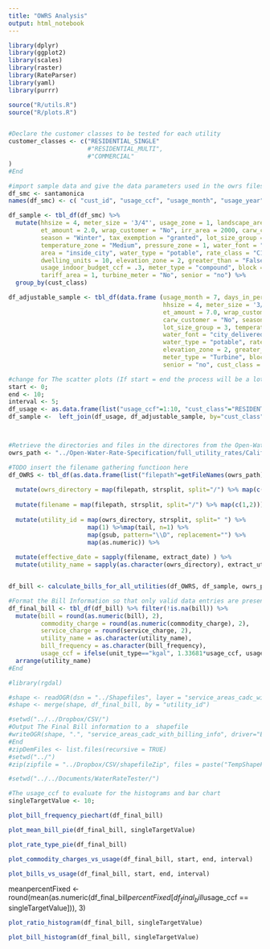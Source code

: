 ```yaml
---
title: "OWRS Analysis"
output: html_notebook
---
```


```r
library(dplyr)
library(ggplot2)
library(scales)
library(raster)
library(RateParser)
library(yaml)
library(purrr)
```


```r
source("R/utils.R")
source("R/plots.R")


#Declare the customer classes to be tested for each utility
customer_classes <- c("RESIDENTIAL_SINGLE"
                      #"RESIDENTIAL_MULTI",
                      #"COMMERCIAL"
)
#End

#import sample data and give the data parameters used in the owrs files that are not in the original data
df_smc <- santamonica
names(df_smc) <- c( "cust_id", "usage_ccf", "usage_month", "usage_year",  "cust_class", "usage_date", "cust_class_from-utility")

df_sample <- tbl_df(df_smc) %>%
  mutate(hhsize = 4, meter_size = '3/4"', usage_zone = 1, landscape_area = 2000,
         et_amount = 2.0, wrap_customer = "No", irr_area = 2000, carw_customer = "No",
         season = "Winter", tax_exemption = "granted", lot_size_group = 3,
         temperature_zone = "Medium", pressure_zone = 1, water_font = "city_delivered",
         area = "inside_city", water_type = "potable", rate_class = "C1",
         dwelling_units = 10, elevation_zone = 2, greater_than = "False",
         usage_indoor_budget_ccf = .3, meter_type = "compound", block = 1,
         tariff_area = 1, turbine_meter = "No", senior = "no") %>%
  group_by(cust_class)

df_adjustable_sample <- tbl_df(data.frame (usage_month = 7, days_in_period = 30,
                                           hhsize = 4, meter_size = '3/4"', usage_zone = 1, landscape_area = 2000,
                                           et_amount = 7.0, wrap_customer = "No", irr_area = 2000, 
                                           carw_customer = "No", season = "Winter", tax_exemption = "granted", 
                                           lot_size_group = 3, temperature_zone = "Medium", pressure_zone = 1, 
                                           water_font = "city_delivered", city_limits = "inside_city", 
                                           water_type = "potable", rate_class = "C1", dwelling_units = 10, 
                                           elevation_zone = 2, greater_than = "False", usage_indoor_budget_ccf = .3, 
                                           meter_type = "Turbine", block = 1, tariff_area = 1, turbine_meter = "No",
                                           senior = "no", cust_class = customer_classes[1]))

#change for The scatter plots (If start = end the process will be a lot faster if only concerned with histograms and bar/pie charts)
start <- 0;
end <- 10;
interval <- 5;
df_usage <- as.data.frame(list("usage_ccf"=1:10, "cust_class"="RESIDENTIAL_SINGLE"))
df_sample <-  left_join(df_usage, df_adjustable_sample, by="cust_class")



#Retrieve the directories and files in the directores from the Open-Water-Specification-File directory
owrs_path <- "../Open-Water-Rate-Specification/full_utility_rates/California";

#TODO insert the filename gathering functioon here
df_OWRS <- tbl_df(as.data.frame(list("filepath"=getFileNames(owrs_path)), stringsAsFactors=FALSE)) %>% 
  
  mutate(owrs_directory = map(filepath, strsplit, split="/") %>% map(c(1,1))) %>%
  
  mutate(filename = map(filepath, strsplit, split="/") %>% map(c(1,2))) %>%
  
  mutate(utility_id = map(owrs_directory, strsplit, split=" ") %>%  
                      map(1) %>%map(tail, n=1) %>%
                      map(gsub, pattern="\\D", replacement="") %>%
                      map(as.numeric)) %>%
  
  mutate(effective_date = sapply(filename, extract_date) ) %>% 
  mutate(utility_name = sapply(as.character(owrs_directory), extract_utility_name) )


df_bill <- calculate_bills_for_all_utilities(df_OWRS, df_sample, owrs_path, customer_classes)

#Format the Bill Information so that only valid data entries are presented, the decimal points are rounded, and the data is arranged by utility
df_final_bill <- tbl_df(df_bill) %>% filter(!is.na(bill)) %>%
  mutate(bill = round(as.numeric(bill), 2),
         commodity_charge = round(as.numeric(commodity_charge), 2),
         service_charge = round(service_charge, 2),
         utility_name = as.character(utility_name),
         bill_frequency = as.character(bill_frequency),
         usage_ccf = ifelse(unit_type=="kgal", 1.33681*usage_ccf, usage_ccf)) %>% 
  arrange(utility_name)
#End
```

```r
#library(rgdal)

#shape <- readOGR(dsn = "../Shapefiles", layer = "service_areas_cadc_with_utility_id")
#shape <- merge(shape, df_final_bill, by = "utility_id")

#setwd("../../Dropbox/CSV/")
#Output The Final Bill information to a  shapefile
#writeOGR(shape, ".", "service_areas_cadc_with_billing_info", driver="ESRI Shapefile", overwrite_layer = TRUE)
#End
#zipDemFiles <- list.files(recursive = TRUE)
#setwd("../")
#zip(zipfile = "../Dropbox/CSV/shapefileZip", files = paste("TempShapeFiles", zipDemFiles, sep = "/"))

#setwd("../../Documents/WaterRateTester/")
```

```r
#The usage_ccf to evaluate for the histograms and bar chart
singleTargetValue <- 10;
```

```r
plot_bill_frequency_piechart(df_final_bill)
```

```r
plot_mean_bill_pie(df_final_bill, singleTargetValue)
```



```r
plot_rate_type_pie(df_final_bill)
```

```r
plot_commodity_charges_vs_usage(df_final_bill, start, end, interval)
```

```r
plot_bills_vs_usage(df_final_bill, start, end, interval)
```



meanpercentFixed <- round(mean(as.numeric(df_final_bill$percentFixed[df_final_bill$usage_ccf == singleTargetValue])), 3)


```r
plot_ratio_histogram(df_final_bill, singleTargetValue)
```

```r
plot_bill_histogram(df_final_bill, singleTargetValue)
```

